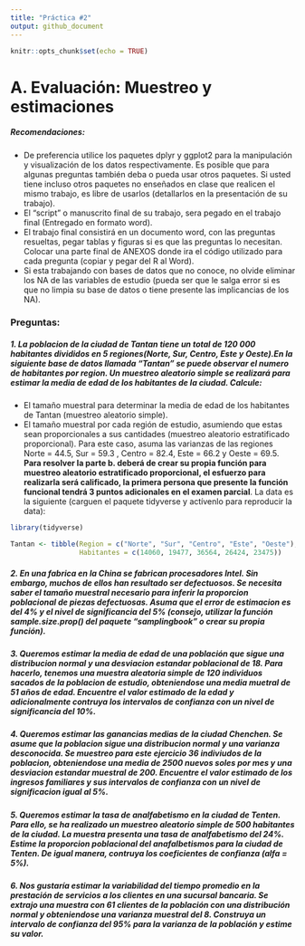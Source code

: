 ```yaml
---
title: "Práctica #2"
output: github_document
---
```


```r
knitr::opts_chunk$set(echo = TRUE)
```



# A. Evaluación: Muestreo y estimaciones

##### Recomendaciones:

+ De preferencia utilice los paquetes dplyr y ggplot2 para la manipulación y visualización de los datos respectivamente. Es posible que para algunas preguntas también deba o pueda usar otros paquetes. Si usted tiene incluso otros paquetes no enseñados en clase que realicen el mismo trabajo, es libre de usarlos (detallarlos en la presentación de su trabajo). 
+ El "script" o manuscrito final de su trabajo, sera pegado en el trabajo final (Entregado en formato word). 
+ El trabajo final consistirá en un documento word, con las preguntas resueltas, pegar tablas y figuras si es que las preguntas lo necesitan. Colocar una parte final de ANEXOS donde ira el código utilizado para cada pregunta (copiar y pegar del R al Word). 
+ Si esta trabajando con bases de datos que no conoce, no olvide eliminar los NA de las variables de estudio (pueda ser que le salga error si es que no limpia su base de datos o tiene presente las implicancias de los NA).

### Preguntas: 

##### 1. La poblacion de la ciudad de Tantan tiene un total de 120 000 habitantes divididos en 5 regiones(Norte, Sur, Centro, Este y Oeste).En la siguiente base de datos llamada "Tantan" se puede observar el numero de habitantes por region. Un muestreo aleatorio simple se realizará para estimar la media de edad de los habitantes de la ciudad. Calcule:

+ El tamaño muestral para determinar la media de edad de los habitantes de Tantan (muestreo aleatorio simple).
+ El tamaño muestral por cada región de estudio, asumiendo que estas sean proporcionales a sus cantidades (muestreo aleatorio estratificado proporcional). Para este caso, asuma las varianzas de las regiones Norte = 44.5, Sur = 59.3 , Centro = 82.4, Este = 66.2 y Oeste = 69.5. **Para resolver la parte b. deberá de crear su propia función para muestreo aleatorio estratificado proporcional, el esfuerzo para realizarla será calificado, la primera persona que presente la función funcional tendrá 3 puntos adicionales en el examen parcial**. La data es la siguiente (carguen el paquete tidyverse y actívenlo para reproducir la data):
```r
library(tidyverse)

Tantan <- tibble(Region = c("Norte", "Sur", "Centro", "Este", "Oeste"),
                 Habitantes = c(14060, 19477, 36564, 26424, 23475))
```


##### 2. En una fabrica en la China se fabrican procesadores Intel. Sin embargo, muchos de ellos han resultado ser defectuosos. Se necesita saber el tamaño muestral necesario para inferir la proporcion poblacional de piezas defectuosas. Asuma que el error de estimacion es del 4% y el nivel de significancia del 5% (consejo, utilizar la función sample.size.prop() del paquete "samplingbook" o crear su propia función).   

##### 3. Queremos estimar la media de edad de una población que sigue una distribucion normal y una desviacion estandar poblacional de 18. Para hacerlo, tenemos una muestra aleatoria simple de 120 individuos sacados de la poblacion de estudio, obteniendose una media muetral de 51 años de edad. Encuentre el valor estimado de la edad y adicionalmente contruya los intervalos de confianza con un nivel de significancia del 10%. 

##### 4. Queremos estimar las ganancias medias de la ciudad Chenchen. Se asume que la poblacion sigue una distribucion normal y una varianza desconocida. Se muestreo para este ejercicio 36 indiviudos de la poblacion, obteniendose una media de 2500 nuevos soles por mes y una desviacion estandar muestral de 200. Encuentre el valor estimado de los ingresos familiares y sus intervalos de confianza con un nivel de significacion igual al 5%. 

##### 5. Queremos estimar la tasa de analfabetismo en la ciudad de Tenten. Para ello, se ha realizado un muestreo aleatorio simple de 500 habitantes de la ciudad. La muestra presenta una tasa de analfabetismo del 24%. Estime la proporcion poblacional del anafalbetismos para la ciudad de Tenten. De igual manera, contruya los coeficientes de confianza (alfa = 5%).

##### 6. Nos gustaría estimar la variabilidad del tiempo promedio en la prestación de servicios a los clientes en una sucursal bancaria. Se extrajo una muestra con 61 clientes de la población con una distribución normal y obteniendose una varianza muestral del 8. Construya un intervalo de confianza del 95% para la varianza de la población y estime su valor. 

































